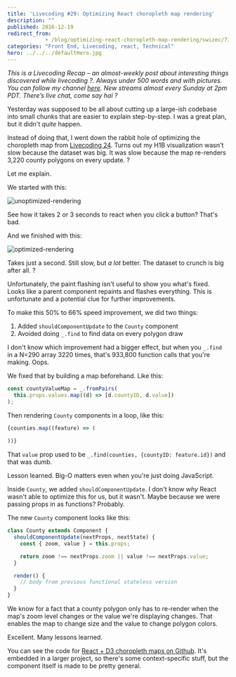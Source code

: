 ```yaml
---
title: 'Livecoding #29: Optimizing React choropleth map rendering'
description: ""
published: 2016-12-19
redirect_from: 
            - /blog/optimizing-react-choropleth-map-rendering/swizec/7302
categories: "Front End, Livecoding, react, Technical"
hero: ../../../defaultHero.jpg
---
```

_This is a Livecoding Recap – an almost-weekly post about interesting things discovered while livecoding ?. Always under 500 words and with pictures. You can follow my channel [here](https://livecoding.tv/swizec). New streams almost every Sunday at 2pm PDT. There’s live chat, come say hai ?_





Yesterday was supposed to be all about cutting up a large-ish codebase into small chunks that are easier to explain step-by-step. I was a great plan, but it didn&#x27;t _quite_ happen.



Instead of doing that, I went down the rabbit hole of optimizing the choropleth map from [Livecoding 24](https://swizec.com/blog/livecoding-24-choropleth-react-js/swizec/7078). Turns out my H1B visualization wasn&#x27;t slow because the dataset was big. It was slow because the map re-renders 3,220 county polygons on every update. ?



Let me explain.



We started with this:



![unoptimized-rendering](./img/blog-wp-content-uploads-2016-12-unoptimized-rendering.gif)



See how it takes 2 or 3 seconds to react when you click a button? That&#x27;s bad.



And we finished with this:



![optimized-rendering](./img/blog-wp-content-uploads-2016-12-optimized-rendering.gif)



Takes just a second. Still slow, but _a lot_ better. The dataset to crunch is big after all. ?



Unfortunately, the paint flashing isn&#x27;t useful to show you what&#x27;s fixed. Looks like a parent component repaints and flashes everything. This is unfortunate and a potential clue for further improvements.



To make this 50% to 66% speed improvement, we did two things:



1. Added `shouldComponentUpdate` to the `County` component
2. Avoided doing `_.find` to find data on every polygon draw



I don&#x27;t know which improvement had a bigger effect, but when you `_.find` in a N=290 array 3220 times, that&#x27;s 933,800 function calls that you&#x27;re making. Oops.



We fixed that by building a map beforehand. Like this:



```javascript
const countyValueMap = _.fromPairs(
  this.props.values.map((d) => [d.countyID, d.value])
);
```



Then rendering `County` components in a loop, like this:



```javascript
{counties.map((feature) => (
    
))}
```



That `value` prop used to be `_.find(counties, {countyID: feature.id})` and that was dumb.



Lesson learned. Big-O matters even when you&#x27;re just doing JavaScript.



Inside `County`, we added `shouldComponentUpdate`. I don&#x27;t know _why_ React wasn&#x27;t able to optimize this for us, but it wasn&#x27;t. Maybe because we were passing props in as functions? Probably.



The new `County` component looks like this:



```javascript
class County extends Component {
  shouldComponentUpdate(nextProps, nextState) {
    const { zoom, value } = this.props;

    return zoom !== nextProps.zoom || value !== nextProps.value;
  }

  render() {
    // body from previous functional stateless version
  }
}
```



We know for a fact that a county polygon only has to re-render when the map&#x27;s zoom level changes or the value we&#x27;re displaying changes. That enables the map to change size and the value to change polygon colors.



Excellent. Many lessons learned.



You can see the code for [React + D3 choropleth maps on Github](https://github.com/Swizec/h1b-software-salaries/tree/create-react-app/src/components/CountyMap). It&#x27;s embedded in a larger project, so there&#x27;s some context-specific stuff, but the component itself is made to be pretty general.